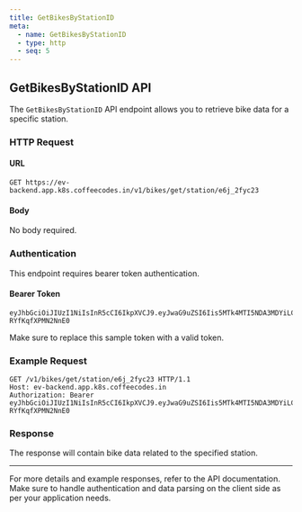 ```yaml
---
title: GetBikesByStationID
meta:
  - name: GetBikesByStationID
  - type: http
  - seq: 5
---
```


## GetBikesByStationID API

The `GetBikesByStationID` API endpoint allows you to retrieve bike data for a specific station.

### HTTP Request

#### URL
```
GET https://ev-backend.app.k8s.coffeecodes.in/v1/bikes/get/station/e6j_2fyc23
```

#### Body
No body required.

### Authentication

This endpoint requires bearer token authentication.

#### Bearer Token
```
eyJhbGciOiJIUzI1NiIsInR5cCI6IkpXVCJ9.eyJwaG9uZSI6Iis5MTk4MTI5NDA3MDYiLCJ1aWQiOiJhZnJ3dXZkXzFqIn0.se2WRRJhST9uvOyhTwunvJiiMYD-RYfKqfXPMN2NnE0
```

Make sure to replace this sample token with a valid token.

### Example Request

```http
GET /v1/bikes/get/station/e6j_2fyc23 HTTP/1.1
Host: ev-backend.app.k8s.coffeecodes.in
Authorization: Bearer eyJhbGciOiJIUzI1NiIsInR5cCI6IkpXVCJ9.eyJwaG9uZSI6Iis5MTk4MTI5NDA3MDYiLCJ1aWQiOiJhZnJ3dXZkXzFqIn0.se2WRRJhST9uvOyhTwunvJiiMYD-RYfKqfXPMN2NnE0
```

### Response

The response will contain bike data related to the specified station. 

---

For more details and example responses, refer to the API documentation. Make sure to handle authentication and data parsing on the client side as per your application needs.